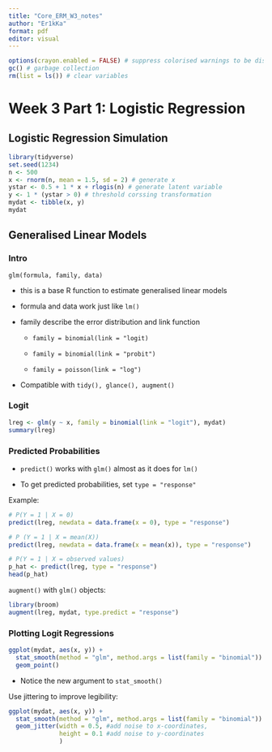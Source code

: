 ```yaml
---
title: "Core_ERM_W3_notes"
author: "Er1kKa"
format: pdf
editor: visual
---
```


```r
options(crayon.enabled = FALSE) # suppress colorised warnings to be displayed correctly
gc() # garbage collection
rm(list = ls()) # clear variables
```

# Week 3 Part 1: Logistic Regression

## Logistic Regression Simulation

```r
library(tidyverse)
set.seed(1234)
n <- 500
x <- rnorm(n, mean = 1.5, sd = 2) # generate x
ystar <- 0.5 + 1 * x + rlogis(n) # generate latent variable
y <- 1 * (ystar > 0) # threshold corssing transformation
mydat <- tibble(x, y)
mydat
```

## Generalised Linear Models

### Intro

`glm(formula, family, data)`

-   this is a base R function to estimate generalised linear models

-   formula and data work just like `lm()`

-   family describe the error distribution and link function

    -   `family = binomial(link = "logit)`

    -   `family = binomial(link = "probit")`

    -   `family = poisson(link = "log")`

-   Compatible with `tidy(), glance(), augment()`

### Logit

```r
lreg <- glm(y ~ x, family = binomial(link = "logit"), mydat)
summary(lreg)
```

### Predicted Probabilities

-   `predict()` works with `glm()` almost as it does for `lm()`

-   To get predicted probabilities, set `type = "response"`

Example:

```r
# P(Y = 1 | X = 0)
predict(lreg, newdata = data.frame(x = 0), type = "response")
```

```r
# P (Y = 1 | X = mean(X))
predict(lreg, newdata = data.frame(x = mean(x)), type = "response")
```

```r
# P(Y = 1 | X = observed values)
p_hat <- predict(lreg, type = "response")
head(p_hat)
```

`augment()` with `glm()` objects:

```r
library(broom)
augment(lreg, mydat, type.predict = "response")
```

### Plotting Logit Regressions

```r
ggplot(mydat, aes(x, y)) +
  stat_smooth(method = "glm", method.args = list(family = "binomial")) +
  geom_point()
```

-   Notice the new argument to `stat_smooth()`

Use jittering to improve legibility:

```r
ggplot(mydat, aes(x, y)) +
  stat_smooth(method = "glm", method.args = list(family = "binomial")) +
  geom_jitter(width = 0.5, #add noise to x-coordinates,
              height = 0.1 #add noise to y-coordinates
              )
```

## 
